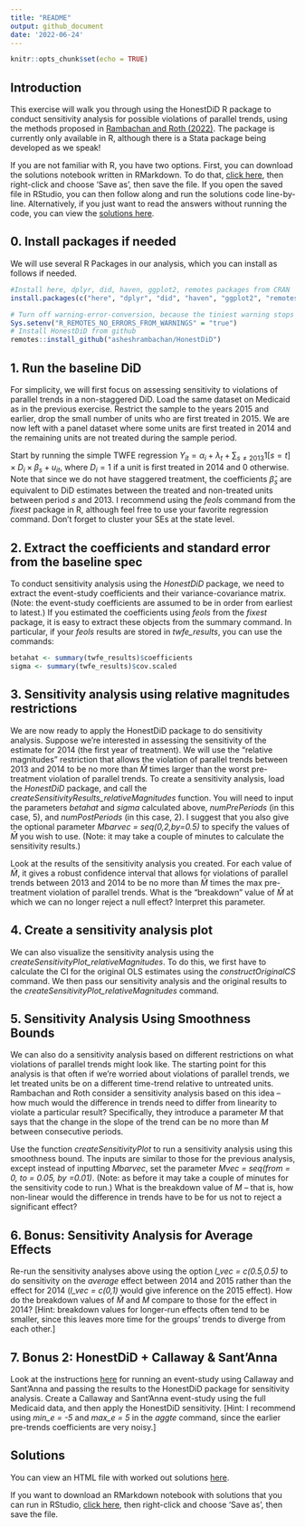 ```yaml
---
title: "README"
output: github_document
date: '2022-06-24'
---
```


```r
knitr::opts_chunk$set(echo = TRUE)
```

## Introduction

This exercise will walk you through using the HonestDiD R package to conduct sensitivity analysis for possible violations of parallel trends, using the methods proposed in [Rambachan and Roth (2022)](https://jonathandroth.github.io/assets/files/HonestParallelTrends_Main.pdf). The package is currently only available in R, although there is a Stata package being developed as we speak! 

If you are not familiar with R, you have two options. First, you can download the solutions notebook written in RMarkdown. To do that, [click here](https://raw.githubusercontent.com/Mixtape-Sessions/Advanced-DID/main/Exercises/Exercise-2/Solutions/medicaid-analysis-pt-violations-solutions.Rmd), then right-click and choose 'Save as', then save the file. If you open the saved file in RStudio, you can then follow along and run the solutions code line-by-line. Alternatively, if you just want to read the answers without running the code, you can view the [solutions here](https://raw.githack.com/Mixtape-Sessions/Advanced-DID/main/Exercises/Exercise-2/Solutions/medicaid-analysis-pt-violations-solutions.html). 

## 0. Install packages if needed 

We will use several R Packages in our analysis, which you can install as follows if needed.
```r
#Install here, dplyr, did, haven, ggplot2, remotes packages from CRAN
install.packages(c("here", "dplyr", "did", "haven", "ggplot2", "remotes"))

# Turn off warning-error-conversion, because the tiniest warning stops installation
Sys.setenv("R_REMOTES_NO_ERRORS_FROM_WARNINGS" = "true")
# Install HonestDiD from github
remotes::install_github("asheshrambachan/HonestDiD")
```

## 1. Run the baseline DiD

For simplicity, we will first focus on assessing sensitivity to violations of parallel trends in a non-staggered DiD. Load the same dataset on Medicaid as in the previous exercise. Restrict the sample to the years 2015 and earlier, drop the small number of units who are first treated in 2015. We are now left with a panel dataset where some units are first treated in 2014 and the remaining units are not treated during the sample period.


Start by running the simple TWFE regression $Y_{it} = \alpha_i + \lambda_t + \sum_{s \neq 2013} 1[s=t] \times D_i \times \beta_s + u_{it} ,$ where $D_i =1$ if a unit is first treated in 2014 and 0 otherwise. Note that since we do not have staggered treatment, the coefficients $\hat{\beta}_s$ are equivalent to DiD estimates between the treated and non-treated units between period $s$ and 2013. I recommend using the *feols* command from the *fixest* package in R, although feel free to use your favorite regression command. Don't forget to cluster your SEs at the state level. 


## 2. Extract the coefficients and standard error from the baseline spec

To conduct sensitivity analysis using the *HonestDiD* package, we need to extract the event-study coefficients and their variance-covariance matrix. (Note: the event-study coefficients are assumed to be in order from earliest to latest.) If you estimated the coefficients using *feols* from the *fixest* package, it is easy to extract these objects from the summary command. In particular, if your *feols* results are stored in *twfe_results*, you can use the commands:

```r
betahat <- summary(twfe_results)$coefficients
sigma <- summary(twfe_results)$cov.scaled
```


## 3. Sensitivity analysis using relative magnitudes restrictions

We are now ready to apply the HonestDiD package to do sensitivity analysis. Suppose we're interested in assessing the sensitivity of the estimate for 2014 (the first year of treatment). We will use the "relative magnitudes" restriction that allows the violation of parallel trends between 2013 and 2014 to be no more than $\bar{M}$ times larger than the worst pre-treatment violation of parallel trends. To create a sensitivity analysis, load the *HonestDiD* package, and call the *createSensitivityResults_relativeMagnitudes* function. You will need to input the parameters *betahat* and *sigma* calculated above, *numPrePeriods* (in this case, 5), and *numPostPeriods* (in this case, 2). I suggest that you also give the optional parameter *Mbarvec = seq(0,2,by=0.5)* to specify the values of $\bar{M}$ you wish to use. (Note: it may take a couple of minutes to calculate the sensitivity results.)

Look at the results of the sensitivity analysis you created. For each value of $\bar{M}$, it gives a robust confidence interval that allows for violations of parallel trends between 2013 and 2014 to be no more than $\bar{M}$ times the max pre-treatment violation of parallel trends. What is the "breakdown" value of $\bar{M}$ at which we can no longer reject a null effect? Interpret this parameter. 

## 4. Create a sensitivity analysis plot

We can also visualize the sensitivity analysis using the *createSensitivityPlot_relativeMagnitudes*. To do this, we first have to calculate the CI for the original OLS estimates using the *constructOriginalCS* command. We then pass our sensitivity analysis and the original results to the *createSensitivityPlot_relativeMagnitudes* command. 


## 5. Sensitivity Analysis Using Smoothness Bounds

We can also do a sensitivity analysis based on different restrictions on what violations of parallel trends might look like. The starting point for this analysis is that often if we're worried about violations of parallel trends, we let treated units be on a different time-trend relative to untreated units. Rambachan and Roth consider a sensitivity analysis based on this idea -- how much would the difference in trends need to differ from linearity to violate a particular result? Specifically, they introduce a parameter $M$ that says that the change in the slope of the trend can be no more than $M$ between consecutive periods. 

Use the function *createSensitivityPlot* to run a sensitivity analysis using this smoothness bound. The inputs are similar to those for the previous analysis, except instead of inputting *Mbarvec*, set the parameter *Mvec = seq(from = 0, to = 0.05, by =0.01)*. (Note: as before it may take a couple of minutes for the sensitivity code to run.) What is the breakdown value of $M$ -- that is, how non-linear would the difference in trends have to be for us not to reject a significant effect? 


## 6. Bonus: Sensitivity Analysis for Average Effects

Re-run the sensitivity analyses above using the option *l_vec = c(0.5,0.5)* to do sensitivity on the *average* effect between 2014 and 2015 rather than the effect for 2014 (*l_vec = c(0,1)* would give inference on the 2015 effect). How do the breakdown values of $\bar{M}$ and $M$ compare to those for the effect in 2014? [Hint: breakdown values for longer-run effects often tend to be smaller, since this leaves more time for the groups' trends to diverge from each other.] 


## 7. Bonus 2: HonestDiD + Callaway & Sant'Anna

Look at the instructions [here](https://github.com/pedrohcgs/CS_RR) for running an event-study using Callaway and Sant'Anna and passing the results to the HonestDiD package for sensitivity analysis. Create a Callaway and Sant'Anna event-study using the full Medicaid data, and then apply the HonestDiD sensitivity. [Hint: I recommend using *min_e = -5* and *max_e = 5* in the *aggte* command, since the earlier pre-trends coefficients are very noisy.]


## Solutions

You can view an HTML file with worked out solutions [here](https://raw.githack.com/Mixtape-Sessions/Advanced-DID/main/Exercises/Exercise-2/Solutions/medicaid-analysis-pt-violations-solutions.html).

If you want to download an RMarkdown notebook with solutions that you can run in RStudio, [click here](https://raw.githubusercontent.com/Mixtape-Sessions/Advanced-DID/main/Exercises/Exercise-2/Solutions/medicaid-analysis-pt-violations-solutions.Rmd), then right-click and choose 'Save as', then save the file.


